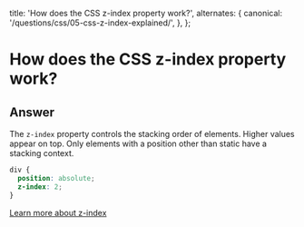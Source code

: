 
  title: 'How does the CSS z-index property work?',
  alternates: {
    canonical: '/questions/css/05-css-z-index-explained/',
  },
};

# How does the CSS z-index property work?

## Answer

The `z-index` property controls the stacking order of elements. Higher values appear on top. Only elements with a position other than static have a stacking context.

```css
div {
  position: absolute;
  z-index: 2;
}
```

[Learn more about z-index](https://developer.mozilla.org/en-US/docs/Web/CSS/z-index)

<GithubEdit link='/questions/css/05-css-z-index-explained/page.mdx' />
